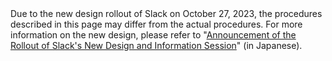 <div class="box">
  Due to the new design rollout of Slack on October 27, 2023, the procedures described in this page may differ from the actual procedures.
  For more information on the new design, please refer to "<a href="/notice/2023/0929-new-slack-design/">Announcement of the Rollout of Slack's New Design and Information Session</a>" (in Japanese).
</div>